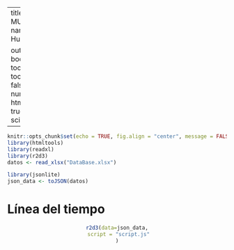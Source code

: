 
---
title: "ANÁLISIS MULTIVARIADO"
author: 
  - name: "Dr. rer. nat. Humberto LLinás Solano"
    
output: 
  bookdown::html_document2: 
    toc: true      
    toc_depth: 4   
    toc_float: true 
    collapsed: false
    smooth_scroll: false
    number_sections: true   
    html_document:
      fig_caption: true
      css: styles.css
csl: science.csl
---

```{r setup, include=FALSE}
knitr::opts_chunk$set(echo = TRUE, fig.align = "center", message = FALSE, warning = FALSE)
library(htmltools)
library(readxl)
library(r2d3)
datos <- read_xlsx("DataBase.xlsx")

library(jsonlite)
json_data <- toJSON(datos)

```



<!-- %%%%%%%%%%%%%%%%%%%%%%%%%%%%%%%%%%%%%%%%%%%%%%%%%%%%%%%%%%%%%%%%% -->

<!-- Separador  -->

# Línea del tiempo


<center>

```{r Fig-LineaTime, echo=FALSE , fig.cap = "Cronología temporal de la historia de la estadística."}
r2d3(data=json_data,
 script = "script.js"
)
```





</center>
